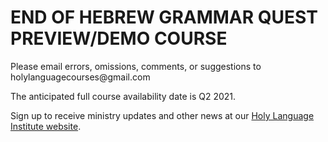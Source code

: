 # END OF HEBREW GRAMMAR QUEST PREVIEW/DEMO COURSE {-}

Please email errors, omissions, comments, or suggestions to holylanguagecourses@gmail.com

The anticipated full course availability date is Q2 2021.

Sign up to receive ministry updates and other news at our [Holy Language Institute website](https://holylanguage.com).